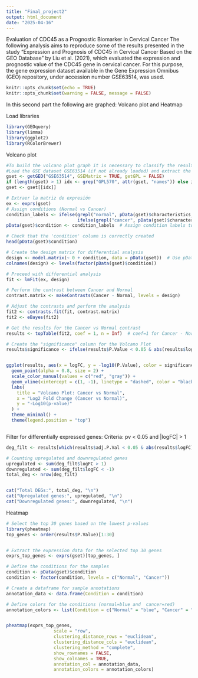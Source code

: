 ---
title: "Final_project2"
output: html_document
date: "2025-04-16"
---

Evaluation of CDC45 as a Prognostic Biomarker in Cervical Cancer
The following analysis aims to reproduce some of the results presented in the study “Expression and Prognosis of CDC45 in Cervical Cancer Based on the GEO Database” by Liu et al. (2021), which evaluated the expression and prognostic value of the CDC45 gene in cervical cancer. For this purpose, the gene expression dataset available in the Gene Expression Omnibus (GEO) repository, under accession number GSE63514, was used.


```{r setup, include=FALSE}
knitr::opts_chunk$set(echo = TRUE)
knitr::opts_chunk$set(warning = FALSE, message = FALSE)
```



In this second part the following are graphed: Volcano plot and Heatmap

Load libraries
```{r}
library(GEOquery)
library(limma)
library(ggplot2)
library(RColorBrewer)
```

Volcano plot

```{r}
#To build the volcano plot graph it is necessary to classify the results: significant (pv<0.05), and logFC>1, otherwise for non-significant ones.
#Load the GSE dataset GSE63514 (if not already loaded) and extract the gene expression matrix
gset <- getGEO("GSE63514", GSEMatrix = TRUE, getGPL = FALSE)
if (length(gset) > 1) idx <- grep("GPL570", attr(gset, "names")) else idx <- 1
gset <- gset[[idx]]

# Extraer la matriz de expresión
ex <- exprs(gset)
# Assign conditions (Normal vs Cancer)
condition_labels <- ifelse(grepl("normal", pData(gset)$characteristics_ch1, ignore.case = TRUE), "Normal",
                           ifelse(grepl("cancer", pData(gset)$characteristics_ch1, ignore.case = TRUE), "Cancer", "Other"))
pData(gset)$condition <- condition_labels  # Assign condition labels to pData

# Check that the 'condition' column is correctly created
head(pData(gset)$condition)

# Create the design matrix for differential analysis
design <- model.matrix(~ 0 + condition, data = pData(gset))  # Use pData(gset) to access 'condition'
colnames(design) <- levels(factor(pData(gset)$condition))

# Proceed with differential analysis
fit <- lmFit(ex, design)

# Perform the contrast between Cancer and Normal
contrast.matrix <- makeContrasts(Cancer - Normal, levels = design)

# Adjust the contrasts and perform the analysis
fit2 <- contrasts.fit(fit, contrast.matrix)
fit2 <- eBayes(fit2)

# Get the results for the Cancer vs Normal contrast
results <- topTable(fit2, coef = 1, n = Inf)  # coef=1 for Cancer - Normal

# Create the "significance" column for the Volcano Plot
results$significance <- ifelse(results$P.Value < 0.05 & abs(results$logFC) > 1, "Significant", "Not Significant")


ggplot(results, aes(x = logFC, y = -log10(P.Value), color = significance)) +
  geom_point(alpha = 0.8, size = 2) +
  scale_color_manual(values = c("red", "gray")) +
  geom_vline(xintercept = c(1, -1), linetype = "dashed", color = "black", size = 1) +
  labs(
    title = "Volcano Plot: Cancer vs Normal",
    x = "Log2 Fold Change (Cancer vs Normal)",
    y = "-Log10(p-value)"
  ) +
  theme_minimal() +
  theme(legend.position = "top")



```


Filter for differentially expressed genes:
Criteria:
pv < 0.05 and |logFC| > 1

```{r}

deg_filt <- results[which(results$adj.P.Val < 0.05 & abs(results$logFC) > 1), ]

# Counting upregulated and downregulated genes
upregulated <- sum(deg_filt$logFC > 1)
downregulated <- sum(deg_filt$logFC < -1)
total_deg <- nrow(deg_filt)


cat("Total DEGs:", total_deg, "\n")
cat("Upregulated genes:", upregulated, "\n")
cat("Downregulated genes:", downregulated, "\n")

```


Heatmap 

```{r}
# Select the top 30 genes based on the lowest p-values
library(pheatmap)
top_genes <- order(results$P.Value)[1:30] 


# Extract the expression data for the selected top 30 genes
exprs_top_genes <- exprs(gset)[top_genes, ] 

# Define the conditions for the samples 
condition <- pData(gset)$condition
condition <- factor(condition, levels = c("Normal", "Cancer"))

# Create a dataframe for sample annotations
annotation_data <- data.frame(Condition = condition)

# Define colors for the conditions (normal=blue and  cancer=red)
annotation_colors <- list(Condition = c("Normal" = "blue", "Cancer" = "red"))


pheatmap(exprs_top_genes,
                  scale = "row",
                  clustering_distance_rows = "euclidean",
                  clustering_distance_cols = "euclidean",
                  clustering_method = "complete",
                  show_rownames = FALSE,
                  show_colnames = TRUE,
                  annotation_col = annotation_data,
                  annotation_colors = annotation_colors)

```







